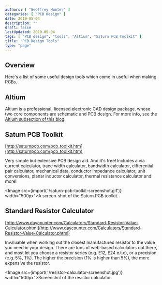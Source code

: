 ```yaml
---
authors: [ "Geoffrey Hunter" ]
categories: [ "PCB Design" ]
date: 2019-05-04
description: ""
draft: false
lastUpdated: 2019-05-04
tags: [ "PCB design", "tools", "Altium", "Saturn PCB Toolkit" ]
title: "PCB Design Tools"
type: "page"
---
```



## Overview

Here's a list of some useful design tools which come in useful when making PCBs.

## Altium

Altium is a professional, licensed electronic CAD design package, whose two core components are schematic and PCB design. For more info, see the [Altium subsection of this blog](/electronics/general/altium/index.mdx).

## Saturn PCB Toolkit

[http://saturnpcb.com/pcb_toolkit.htm](http://saturnpcb.com/pcb_toolkit.htm)

Very simple but extensive PCB design aid. And it's free! Includes a via current calculator, trace width calculator, bandwidth calculator, differential pair calculator, mechanical data, conductor impedance calculator, unit conversions, planar inductor calculator, thermal resistance calculator and more!

<Image src={import('./saturn-pcb-toolkit-screenshot.gif')} width="500px">A screen-shot of the Saturn PCB toolkit.</Image>

## Standard Resistor Calculator

[http://www.daycounter.com/Calculators/Standard-Resistor-Value-Calculator.phtml](http://www.daycounter.com/Calculators/Standard-Resistor-Value-Calculator.phtml)

Invaluable when working out the closest manufactured resistor to the value you need in your design. There are tons of web-based calculators out there, and most let you choose a resistor series (e.g. E12, E24 e.t.c), or a precision (e.g. 5%, 1%). The higher the precision (1% is higher than 5%), the more expensive the resistor.

<Image src={import('./resistor-calculator-screenshot.jpg')} width="500px">Screenshot of the resistor calculator.</Image>
